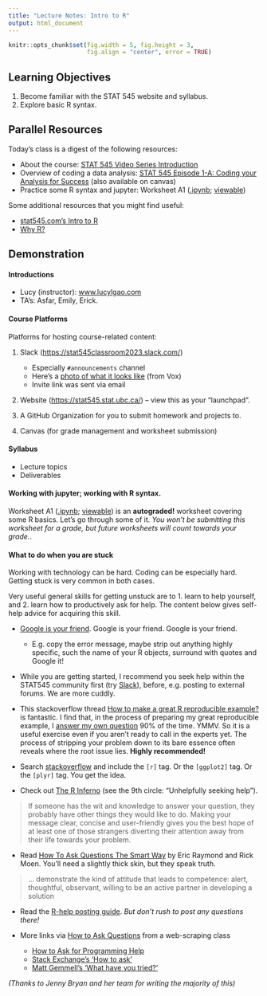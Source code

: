 ```yaml
---
title: "Lecture Notes: Intro to R"
output: html_document
---
```


```r
knitr::opts_chunk$set(fig.width = 5, fig.height = 3, 
                      fig.align = "center", error = TRUE)
```

## Learning Objectives

1.  Become familiar with the STAT 545 website and syllabus.
2.  Explore basic R syntax.

## Parallel Resources

Today's class is a digest of the following resources:

-   About the course: [STAT 545 Video Series Introduction](https://www.youtube.com/watch?v=6REhJVsbbAM)
-   Overview of coding a data analysis: [STAT 545 Episode 1-A: Coding your Analysis for Success](https://youtu.be/91LmBj29-Sc) (also available on canvas)
-   Practice some R syntax and jupyter: Worksheet A1 ([.ipynb](https://raw.githubusercontent.com/UBC-STAT/stat545.stat.ubc.ca/master/content/worksheets/worksheet_a01.ipynb); [viewable](https://github.com/UBC-STAT/stat545.stat.ubc.ca/blob/master/content/worksheets/worksheet_a01.ipynb))

Some additional resources that you might find useful:

-   [stat545.com's Intro to R](https://stat545.com/r-basics.html)
-   [Why R?](https://cfss.uchicago.edu/setup/what-is-r/)

## Demonstration

#### Introductions

-   Lucy (instructor): [www.lucylgao.com](https://www.lucylgao.com)
-   TA's: Asfar, Emily, Erick.

#### Course Platforms

Platforms for hosting course-related content:

1.  Slack (<https://stat545classroom2023.slack.com/>)

    -   Especially `#announcements` channel
    -   Here's a [photo of what it looks like](https://cdn.vox-cdn.com/thumbor/ljup85YXH0uSunvONPrkkys_1po=/0x0:1980x1320/1820x1213/filters:focal(832x502:1148x818):format(webp)/cdn.vox-cdn.com/uploads/chorus_image/image/66517684/slacknewdesign.0.jpg) (from Vox)
    -   Invite link was sent via email

2.  Website (<https://stat545.stat.ubc.ca/>) -- view this as your "launchpad".

3.  A GitHub Organization for you to submit homework and projects to.

4.  Canvas (for grade management and worksheet submission)

#### Syllabus

-   Lecture topics
-   Deliverables

#### Working with jupyter; working with R syntax.

Worksheet A1 ([.ipynb](https://raw.githubusercontent.com/UBC-STAT/stat545.stat.ubc.ca/master/content/worksheets/worksheet_a01.ipynb); [viewable](https://github.com/UBC-STAT/stat545.stat.ubc.ca/blob/master/content/worksheets/worksheet_a01.ipynb)) is an **autograded!** worksheet covering some R basics. Let's go through some of it. *You won't be submitting this worksheet for a grade, but future worksheets will count towards your grade.*.

#### What to do when you are stuck

Working with technology can be hard. Coding can be especially hard. Getting stuck is very common in both cases. 

Very useful general skills for getting unstuck are to 1. learn to help yourself, and 2. learn how to productively ask for help. The content below gives self-help advice for acquiring this skill.

-   [Google is your friend](http://xkcd.com/627/). Google is your friend. Google is your friend.

    -   E.g. copy the error message, maybe strip out anything highly specific, such the name of your R objects, surround with quotes and Google it!

- While you are getting started, I recommend you seek help within the STAT545 community first (try [Slack](https://stat545classroom2022.slack.com/)), before, e.g. posting to external forums. We are more cuddly.

-   This stackoverflow thread [How to make a great R reproducible example?](http://stackoverflow.com/questions/5963269/how-to-make-a-great-r-reproducible-example/5963610#5963610) is fantastic. I find that, in the process of preparing my great reproducible example, I [answer my own question](http://htmlpreview.github.io/?https://gist.githubusercontent.com/jennybc/58466fd018823302f398/raw/4c7059558e1525b482f1ee794a5828ca8999bf98/2014-07-25_wrapper-graphics-dev-open-close.html) 90% of the time. YMMV. So it is a useful exercise even if you aren't ready to call in the experts yet. The process of stripping your problem down to its bare essence often reveals where the root issue lies. **Highly recommended!**

-   Search [stackoverflow](http://stackoverflow.com) and include the `[r]` tag. Or the `[ggplot2]` tag. Or the `[plyr]` tag. You get the idea.

-   Check out [The R Inferno](http://www.burns-stat.com/documents/books/the-r-inferno/) (see the 9th circle: "Unhelpfully seeking help").

> If someone has the wit and knowledge to answer your question, they probably have other things they would like to do. Making your message clear, concise and user-friendly gives you the best hope of at least one of those strangers diverting their attention away from their life towards your problem.

-   Read [How To Ask Questions The Smart Way](http://www.catb.org/~esr/faqs/smart-questions.html) by Eric Raymond and Rick Moen. You'll need a slightly thick skin, but they speak truth.

> ... demonstrate the kind of attitude that leads to competence: alert, thoughtful, observant, willing to be an active partner in developing a solution

-   Read the [R-help posting guide](http://www.r-project.org/posting-guide.html). *But don't rush to post any questions there!*

-   More links via [How to Ask Questions](https://github.com/ireapps/scraping-class/blob/master/notes/how-to-ask-questions.md) from a web-scraping class

    -   [How to Ask for Programming Help](http://codingkilledthecat.wordpress.com/2012/06/26/how-to-ask-for-programming-help/)
    -   [Stack Exchange's 'How to ask'](https://codereview.stackexchange.com/help/how-to-ask)
    -   [Matt Gemmell's 'What have you tried?'](http://mattgemmell.com/what-have-you-tried/)

*(Thanks to Jenny Bryan and her team for writing the majority of this)*
